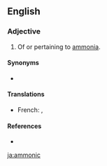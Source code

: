 ==English==

===Adjective===
{{en-adj}}

# {{label|en|inorganic chemistry}} Of or pertaining to [[ammonia]].

====Synonyms====
* {{l|en|ammonical}}

====Translations====
{{trans-top|of or pertaining to ammonia}}
* French: {{t+|fr|ammoniac|m}}, {{t+|fr|ammoniaque|m}}
{{trans-mid}}
{{trans-bottom}}

====References====
* {{R:Webster 1913}}

[[ja:ammonic]]